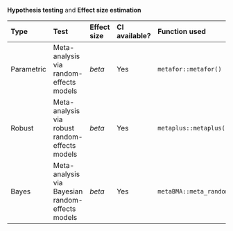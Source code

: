 **Hypothesis testing** and **Effect size estimation**

| Type       | Test                                             | Effect size | CI available? | Function used            |
| :--------- | :----------------------------------------------- | :---------- | :------------ | :----------------------- |
| Parametric | Meta-analysis via random-effects models          | *beta*      | Yes           | `metafor::metafor()`     |
| Robust     | Meta-analysis via robust random-effects models   | *beta*      | Yes           | `metaplus::metaplus()`   |
| Bayes      | Meta-analysis via Bayesian random-effects models | *beta*      | Yes           | `metaBMA::meta_random()` |

